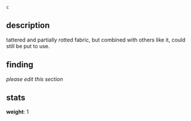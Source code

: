 <code><nowiki>c</nowiki></code>

== description ==

tattered and partially rotted fabric, but combined with others like it, could still be put to use.

== finding ==

''please edit this section''

== stats ==

'''weight''': 1